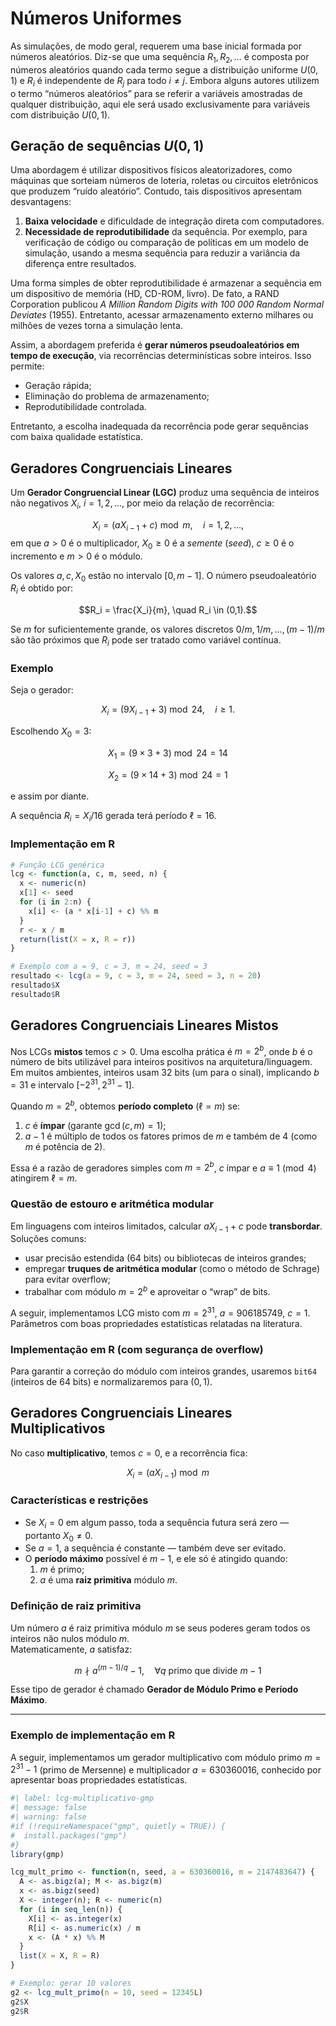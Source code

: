 # Números Uniformes

As simulações, de modo geral, requerem uma base inicial formada por números aleatórios. Diz-se que uma sequência $R_1, R_2, \ldots$ é composta por números aleatórios quando cada termo segue a distribuição uniforme $U(0,1)$ e $R_i$ é independente de $R_j$ para todo $i \neq j$. Embora alguns autores utilizem o termo “números aleatórios” para se referir a variáveis amostradas de qualquer distribuição, aqui ele será usado exclusivamente para variáveis com distribuição $U(0,1)$.

## Geração de sequências $U(0,1)$

Uma abordagem é utilizar dispositivos físicos aleatorizadores, como máquinas que sorteiam números de loteria, roletas ou circuitos eletrônicos que produzem “ruído aleatório”. Contudo, tais dispositivos apresentam desvantagens:

1. **Baixa velocidade** e dificuldade de integração direta com computadores.
2. **Necessidade de reprodutibilidade** da sequência. Por exemplo, para verificação de código ou comparação de políticas em um modelo de simulação, usando a mesma sequência para reduzir a variância da diferença entre resultados.

Uma forma simples de obter reprodutibilidade é armazenar a sequência em um dispositivo de memória (HD, CD-ROM, livro). De fato, a RAND Corporation publicou *A Million Random Digits with 100 000 Random Normal Deviates* (1955). Entretanto, acessar armazenamento externo milhares ou milhões de vezes torna a simulação lenta.

Assim, a abordagem preferida é **gerar números pseudoaleatórios em tempo de execução**, via recorrências determinísticas sobre inteiros. Isso permite:

- Geração rápida;
- Eliminação do problema de armazenamento;
- Reprodutibilidade controlada.

Entretanto, a escolha inadequada da recorrência pode gerar sequências com baixa qualidade estatística.


## Geradores Congruenciais Lineares

Um **Gerador Congruencial Linear (LGC)** produz uma sequência de inteiros não negativos $X_i$, $i = 1, 2, \ldots$, por meio da relação de recorrência:

$$X_i = (a X_{i-1} + c) \bmod m, \quad i = 1, 2, \ldots,$$
em que $a > 0$ é o multiplicador, $X_0 \ge 0$ é a *semente* (*seed*), $c \ge 0$ é o incremento e $m > 0$ é o módulo.

Os valores  $a, c, X_0$ estão no intervalo $[0, m-1]$. O número pseudoaleatório $R_i$ é obtido por:


$$R_i = \frac{X_i}{m}, \quad R_i \in (0,1).$$

Se $m$ for suficientemente grande, os valores discretos $0/m, 1/m, \ldots, (m-1)/m$ são tão próximos que $R_i$ pode ser tratado como variável contínua.


### Exemplo

Seja o gerador:

$$X_i = (9 X_{i-1} + 3) \bmod 24, \quad i \geq 1.$$

Escolhendo $X_0 = 3$:


$$X_1 = (9 \times 3 + 3) \bmod 24 = 14$$

$$X_2 = (9 \times 14 + 3) \bmod 24 = 1$$

e assim por diante.

A sequência $R_i = X_i / 16$ gerada terá período $\ell = 16$.

### Implementação em R

```r
# Função LCG genérica
lcg <- function(a, c, m, seed, n) {
  x <- numeric(n)
  x[1] <- seed
  for (i in 2:n) {
    x[i] <- (a * x[i-1] + c) %% m
  }
  r <- x / m
  return(list(X = x, R = r))
}

# Exemplo com a = 9, c = 3, m = 24, seed = 3
resultado <- lcg(a = 9, c = 3, m = 24, seed = 3, n = 20)
resultado$X
resultado$R
```

## Geradores Congruenciais Lineares Mistos

Nos LCGs **mistos** temos $c>0$. Uma escolha prática é $m = 2^b$, onde $b$ é o número de bits utilizável para inteiros positivos na arquitetura/linguagem. Em muitos ambientes, inteiros usam 32 bits (um para o sinal), implicando $b=31$ e intervalo $[-2^{31}, 2^{31}-1]$.

Quando $m=2^b$, obtemos **período completo** ($\ell=m$) se:

1) $c$ é **ímpar** (garante $\gcd(c,m)=1$);  
2) $a-1$ é múltiplo de todos os fatores primos de $m$ e também de 4 (como $m$ é potência de 2).

Essa é a razão de geradores simples com $m=2^b$, $c$ ímpar e $a \equiv 1 \pmod 4$ atingirem $\ell=m$.

### Questão de estouro e aritmética modular

Em linguagens com inteiros limitados, calcular $aX_{i-1}+c$ pode **transbordar**. Soluções comuns:

- usar precisão estendida (64 bits) ou bibliotecas de inteiros grandes;
- empregar **truques de aritmética modular** (como o método de Schrage) para evitar overflow;
- trabalhar com módulo $m=2^b$ e aproveitar o “wrap” de bits.

A seguir, implementamos LCG misto com $m=2^{31}$, $a=906185749$, $c=1$. Parâmetros com boas propriedades estatísticas relatadas na literatura.

### Implementação em R (com segurança de overflow)

Para garantir a correção do módulo com inteiros grandes, usaremos `bit64` (inteiros de 64 bits) e normalizaremos para $(0,1)$.



## Geradores Congruenciais Lineares Multiplicativos

No caso **multiplicativo**, temos $c = 0$, e a recorrência fica:

$$
X_i = (a X_{i-1}) \bmod m
$$

### Características e restrições

- Se $X_i = 0$ em algum passo, toda a sequência futura será zero — portanto $X_0 \neq 0$.
- Se $a = 1$, a sequência é constante — também deve ser evitado.
- O **período máximo** possível é $m - 1$, e ele só é atingido quando:
  1. $m$ é primo;
  2. $a$ é uma **raiz primitiva** módulo $m$.

### Definição de raiz primitiva

Um número $a$ é raiz primitiva módulo $m$ se seus poderes geram todos os inteiros não nulos módulo $m$.  
Matematicamente, $a$ satisfaz:

$$
m \nmid a^{(m-1)/q} - 1, \quad \forall q \text{ primo que divide } m-1
$$

Esse tipo de gerador é chamado **Gerador de Módulo Primo e Período Máximo**.

---

### Exemplo de implementação em R

A seguir, implementamos um gerador multiplicativo com módulo primo $m = 2^{31} - 1$ (primo de Mersenne) e multiplicador $a = 630360016$, conhecido por apresentar boas propriedades estatísticas.

```r
#| label: lcg-multiplicativo-gmp
#| message: false
#| warning: false
#if (!requireNamespace("gmp", quietly = TRUE)) {
#  install.packages("gmp")
#}
library(gmp)

lcg_mult_primo <- function(n, seed, a = 630360016, m = 2147483647) {
  A <- as.bigz(a); M <- as.bigz(m)
  x <- as.bigz(seed)
  X <- integer(n); R <- numeric(n)
  for (i in seq_len(n)) {
    X[i] <- as.integer(x)    
    R[i] <- as.numeric(x) / m    
    x <- (A * x) %% M            
  }
  list(X = X, R = R)
}

# Exemplo: gerar 10 valores
g2 <- lcg_mult_primo(n = 10, seed = 12345L)
g2$X
g2$R
```
